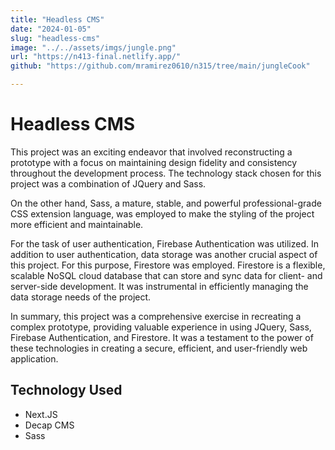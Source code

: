```yaml
---
title: "Headless CMS"
date: "2024-01-05"
slug: "headless-cms"
image: "../../assets/imgs/jungle.png"
url: "https://n413-final.netlify.app/"
github: "https://github.com/mramirez0610/n315/tree/main/jungleCook"

---
```


# Headless CMS

This project was an exciting endeavor that involved reconstructing a prototype with a focus on maintaining design fidelity and consistency throughout the development process. The technology stack chosen for this project was a combination of JQuery and Sass.

On the other hand, Sass, a mature, stable, and powerful professional-grade CSS extension language, was employed to make the styling of the project more efficient and maintainable.

For the task of user authentication, Firebase Authentication was utilized. In addition to user authentication, data storage was another crucial aspect of this project. For this purpose, Firestore was employed. Firestore is a flexible, scalable NoSQL cloud database that can store and sync data for client- and server-side development. It was instrumental in efficiently managing the data storage needs of the project.

In summary, this project was a comprehensive exercise in recreating a complex prototype, providing valuable experience in using JQuery, Sass, Firebase Authentication, and Firestore. It was a testament to the power of these technologies in creating a secure, efficient, and user-friendly web application.

## Technology Used

- Next.JS
- Decap CMS
- Sass
